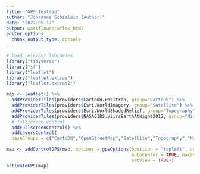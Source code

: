 ```yaml
---
title: "GPS Testmap"
author: "Johannes Schielein (Author)"
date: "2022-05-12"
output: workflowr::wflow_html
editor_options:
  chunk_output_type: console
---
```

  
```r
# load relevant libraries
library("tidyverse")
library("sf")
library("leaflet")
library("leaflet.extras")
library("leaflet.extras2")
```


```r
map <- leaflet() %>% 
  addProviderTiles(providers$CartoDB.Positron, group="CartoDB") %>%
  addProviderTiles(providers$Esri.WorldImagery, group="Satellite") %>%
  addProviderTiles(providers$Esri.WorldShadedRelief, group="Topography") %>%
  addProviderTiles(providers$NASAGIBS.ViirsEarthAtNight2012, group="Nightlights") %>%
  # fullscreen control
  addFullscreenControl() %>%
  addLayersControl(
  baseGroups = c("CartoDB","OpenStreetMap","Satellite","Topography","Nightlights"))

map <- addControlGPS(map, options = gpsOptions(position = "topleft", activate = TRUE, 
                                               autoCenter = TRUE, maxZoom = 10, 
                                               setView = TRUE))
activateGPS(map)
```